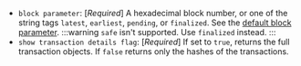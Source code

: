 - `block parameter`: [_Required_] A hexadecimal block number, or one of the string tags `latest`, `earliest`, `pending`, or `finalized`. See the [default block parameter](https://ethereum.org/en/developers/docs/apis/json-rpc/#default-block).
	:::warning
	`safe` isn't supported. Use `finalized` instead. 
	:::
- `show transaction details flag`: [_Required_] If set to `true`, returns the full transaction objects. If `false` returns only the hashes of the transactions.


